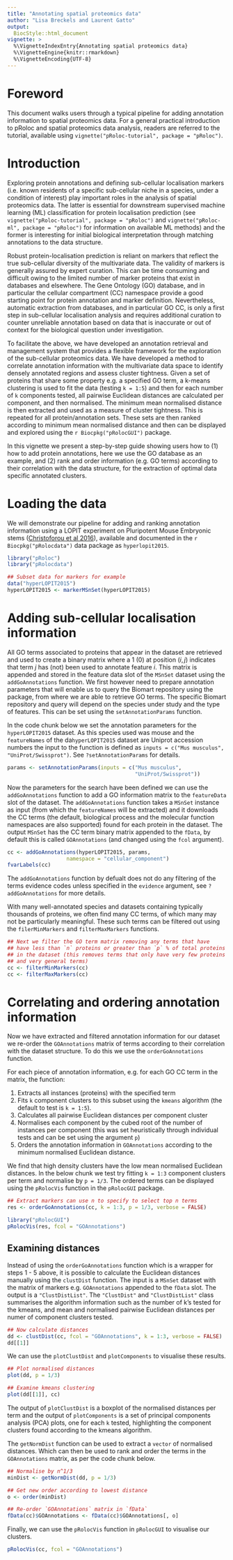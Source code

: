 ```yaml
--- 
title: "Annotating spatial proteomics data" 
author: "Lisa Breckels and Laurent Gatto" 
output:  
  BiocStyle::html_document
vignette: >
  %\VignetteIndexEntry{Annotating spatial proteomics data} 
  %\VignetteEngine{knitr::rmarkdown}
  %\VignetteEncoding{UTF-8}
---
```

  
# Foreword
This document walks users through a typical pipeline for adding annotation information to spatial proteomics data. For a general practical introduction to pRoloc and spatial proteomics data analysis, readers are referred to the tutorial, available using `vignette("pRoloc-tutorial", package = "pRoloc")`. 

# Introduction
Exploring protein annotations and defining sub-cellular localisation markers (i.e. known residents of a specific sub-cellular niche in a species, under a condition of interest) play important roles in the analysis of spatial proteomics data. The latter is essential for downstream supervised machine learning (ML) classification for protein localisation prediction (see `vignette("pRoloc-tutorial", package = "pRoloc")` and `vignette("pRoloc-ml", package = "pRoloc")` for information on available ML methods) and the former is interesting for initial biological interpretation through matching annotations to the data structure. 

Robust protein-localisation prediction is reliant on markers that reflect the true sub-cellular diversity of the multivariate data. The validity of markers is generally assured by expert curation. This can be time consuming and difficult owing to the limited number of marker proteins that exist in databases and elsewhere. The Gene Ontology (GO) database, and in particular the cellular compartment (CC) namespace provide a good starting point for protein annotation and marker definition. Nevertheless, automatic extraction from databases, and in particular GO CC, is only a first step in sub-cellular localisation analysis and requires additional curation to counter unreliable annotation based on data that is inaccurate or out of context for the biological question under investigation.

To facilitate the above, we have developed an annotation retrieval and management system that provides a flexible framework for the exploration of the sub-cellular proteomics data. We have developed a method to correlate annotation information with the multivariate data space to identify densely annotated regions and assess cluster tightness. Given a set of proteins that share some property e.g. a specified GO term, a k-means clustering is used to fit the data (testing `k = 1:5`) and then for each number of `k` components tested, all pairwise Euclidean distances are calculated per component, and then normalised. The minimum mean normalised distance is then extracted and used as a measure of cluster tightness. This is repeated for all protein/annotation sets. These sets are then ranked according to minimum mean normalised distance and then can be displayed and explored using the `r Biocpkg("pRolocGUI")` package.

In this vignette we present a step-by-step guide showing users how to (1) how to add protein annotations, here we use the GO database as an example, and (2) rank and order information (e.g. GO terms) according to their correlation with the data structure, for the extraction of optimal data specific annotated clusters. 

# Loading the data 
We will demonstrate our pipeline for adding and ranking annotation information using a LOPIT experiment on Pluripotent Mouse Embryonic stems ([Christoforou et al 2016](http://www.nature.com/ncomms/2016/160112/ncomms9992/full/ncomms9992.html)), available and documented in the `r Biocpkg("pRolocdata")` data package as `hyperlopit2015`.

```r
library("pRoloc")
library("pRolocdata")

## Subset data for markers for example
data("hyperLOPIT2015")
hyperLOPIT2015 <- markerMSnSet(hyperLOPIT2015)
```

# Adding sub-cellular localisation information
All GO terms associated to proteins that appear in the dataset are retrieved and used to create a binary matrix where a 1 (0) at position $(i,j)$ indicates that term $j$ has (not) been used to annotate feature $i$. This matrix is appended and stored in the feature data slot of the `MSnSet` dataset using the `addGoAnnotations` function. We first however need to prepare annotation parameters that will enable us to query the Biomart repository using the \Biocpkg{biomaRt} package, from where we are able to retrieve GO terms. The specific Biomart repository and query
will depend on the species under study and the type of features. This can be set using the `setAnnotationParams` function.

In the code chunk below we set the annotation parameters for the `hyperLOPIT2015` dataset. As this species used was mouse and the `featureNames` of the da`hyperLOPIT2015` dataset are Uniprot accession numbers the input to the function is defined as `inputs = c("Mus musculus", "UniProt/Swissprot")`. See `?setAnnotationParams` for details.

```r
params <- setAnnotationParams(inputs = c("Mus musculus", 
                                         "UniProt/Swissprot"))
```

Now the parameters for the search have been defined we can use the `addGoAnnotations` function to add a GO information matrix to the `featureData` slot of the dataset. The `addGoAnnotations` function takes a `MSnSet` instance as input (from which the `featureNames` will be extracted) and it downloads the CC terms (the default, biological process and the molecular function namespaces are also supported) found for each protein in the dataset. The output `MSnSet` has the CC term binary matrix appended to the `fData`, by default this is called `GOAnnotations` (and changed using the `fcol` argument).

```r
cc <- addGoAnnotations(hyperLOPIT2015, params, 
                   namespace = "cellular_component")
fvarLabels(cc)
```

The `addGoAnnotations` function by defualt does not do any filtering of the terms evidence codes unless specified in the `evidence` argument, see `?addGoAnnotations` for more details. 

With many well-annotated species and datasets containing typically thousands of proteins, we often find many CC terms, of which many may not be particularly meaningful. These such terms can be filtered out using the `filerMinMarkers` and `filterMaxMarkers` functions.

```r
## Next we filter the GO term matrix removing any terms that have
## have less than `n` proteins or greater than `p` % of total proteins 
## in the dataset (this removes terms that only have very few proteins 
## and very general terms)
cc <- filterMinMarkers(cc)
cc <- filterMaxMarkers(cc)
```

# Correlating and ordering annotation information
Now we have extracted and filtered annotation information for our dataset we re-order the `GOAnnotations` matrix of terms according to their correlation with the dataset structure. To do this we use the `orderGoAnnotations` function. 

For each piece of annotation information, e.g. for each GO CC term in the matrix, the function:

1. Extracts all instances (proteins) with the specified term
2. Fits `k` component clusters to this subset using the `kmeans` algorithm (the default to test is `k = 1:5`).
3. Calculates all pairwise Euclidean distances per component cluster
4. Normalises each component by the cubed root of the number of instances per component (this was set heuristically through individual tests and can be set using the argument `p`)
5. Orders the annotation information in `GOAnnotations` according to the minimum normalised Euclidean distance.

We find that high density clusters have the low mean normalised Euclidean distances. In the below chunk we test try fitting `k = 1:3` component clusters per term and normalise by `p = 1/3`. The ordered terms can be displayed using the `pRolocVis` function in the `pRolocGUI` package.

```r
## Extract markers can use n to specify to select top n terms
res <- orderGoAnnotations(cc, k = 1:3, p = 1/3, verbose = FALSE)
```

```r
library("pRolocGUI")
pRolocVis(res, fcol = "GOAnnotations")
```

## Examining distances
Instead of using the `orderGoAnnotations` function which is a wrapper for steps 1 - 5 above, it is possible to calculate the Euclidean distances manually using the `clustDist` function. The input is a `MSnSet` dataset with the matrix of markers e.g. `GOAnnotations` appended to the `fData` slot. The output is a `"ClustDistList"`. The `"ClustDist"` and `"ClustDistList"` class summarises the algorithm information such as the number of k's tested for the kmeans, and mean and normalised pairwise Euclidean distances per numer of component clusters tested. 

```r
## Now calculate distances
dd <- clustDist(cc, fcol = "GOAnnotations", k = 1:3, verbose = FALSE)
dd[[1]]
```

We can use the `plotClustDist` and `plotComponents` to visualise these results. 

```r
## Plot normalised distances 
plot(dd, p = 1/3)

## Examine kmeans clustering
plot(dd[[1]], cc)
```

The output of `plotClustDist` is a boxplot of the normalised distances per term and the output of `plotComponents` is a set of principal components analysis (PCA) plots, one for each `k` tested, highlighting the component clusters found according to the kmeans algorithm. 

The `getNormDist` function can be used to extract a `vector` of normalised distances. Which can then be used to rank and order the terms in the `GOAnnotations` matrix, as per the code chunk below. 

```r
## Normalise by n^1/3
minDist <- getNormDist(dd, p = 1/3)

## Get new order according to lowest distance
o <- order(minDist)

## Re-order `GOAnnotations` matrix in `fData`
fData(cc)$GOAnnotations <- fData(cc)$GOAnnotations[, o]
```

Finally, we can use the `pRolocVis` function in `pRolocGUI` to visualise our clusters. 

```r
pRolocVis(cc, fcol = "GOAnnotations")
```